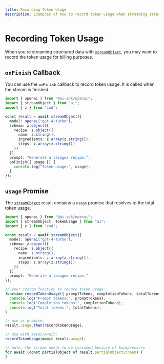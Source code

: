 ```yaml
---
title: Recording Token Usage
description: Examples of how to record token usage when streaming structured data.
---
```


# Recording Token Usage

When you're streaming structured data with [`streamObject`](/docs/reference/ai-sdk-core/stream-object),
you may want to record the token usage for billing purposes.

## `onFinish` Callback

You can use the `onFinish` callback to record token usage.
It is called when the stream is finished.

```ts file='index.ts' highlight={"15-17"}
import { openai } from "@ai-sdk/openai";
import { streamObject } from "ai";
import { z } from "zod";

const result = await streamObject({
  model: openai("gpt-4-turbo"),
  schema: z.object({
    recipe: z.object({
      name: z.string(),
      ingredients: z.array(z.string()),
      steps: z.array(z.string())
    })
  }),
  prompt: "Generate a lasagna recipe.",
  onFinish({ usage }) {
    console.log("Token usage:", usage);
  }
});
```

## `usage` Promise

The [`streamObject`](/docs/reference/ai-sdk-core/stream-object) result contains a `usage` promise that resolves to the total token usage.

```ts file='index.ts' highlight={"29,32"}
import { openai } from "@ai-sdk/openai";
import { streamObject, TokenUsage } from "ai";
import { z } from "zod";

const result = await streamObject({
  model: openai("gpt-4-turbo"),
  schema: z.object({
    recipe: z.object({
      name: z.string(),
      ingredients: z.array(z.string()),
      steps: z.array(z.string())
    })
  }),
  prompt: "Generate a lasagna recipe."
});

// your custom function to record token usage:
function recordTokenUsage({ promptTokens, completionTokens, totalTokens }: TokenUsage) {
  console.log("Prompt tokens:", promptTokens);
  console.log("Completion tokens:", completionTokens);
  console.log("Total tokens:", totalTokens);
}

// use as promise:
result.usage.then(recordTokenUsage);

// use with async/await:
recordTokenUsage(await result.usage);

// note: the stream needs to be consumed because of backpressure
for await (const partialObject of result.partialObjectStream) {
}
```
